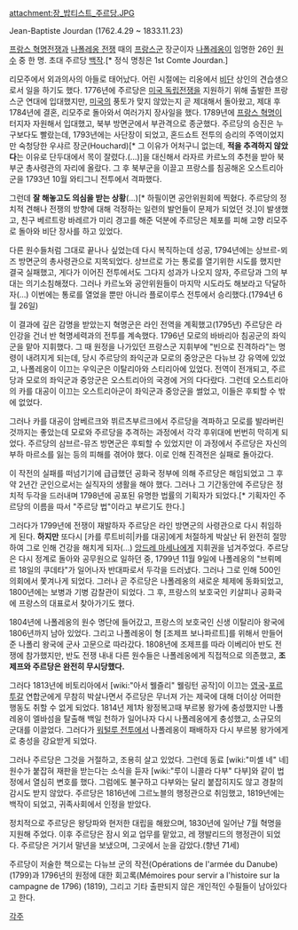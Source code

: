 attachment:장_밥티스트_주르당.JPG

Jean-Baptiste Jourdan (1762.4.29 ~ 1833.11.23)

[[프랑스 혁명전쟁]]과 [[나폴레옹 전쟁]] 때의 [[프랑스군]] 장군이자 [[나폴레옹 보나파르트|나폴레옹]]이 임명한 26인 [[원수(계급)|원수]] 중 한 명. 초대 주르당 [[백작]].[* 정식 명칭은 1st Comte Jourdan.]

리모주에서 외과의사의 아들로 태어났다. 어린 시절에는 리옹에서 [[비단]] 상인의 견습생으로서 일을 하기도 했다. 1776년에 주르당은 [[미국 독립전쟁]]을 지원하기 위해 출발한 프랑스군 연대에 입대했지만, [[미국]]의 풍토가 맞지 않았는지 곧 제대해서 돌아왔고, 제대 후 1784년에 결혼, 리모주로 돌아와서 여러가지 장사일을 했다. 1789년에 [[프랑스 혁명]]이 터지자 자원해서 입대했고, 북부 방면군에서 부관격으로 종군했다. 주르당의 승진은 누구보다도 빨랐는데, 1793년에는 사단장이 되었고, 혼드쇼트 전투의 승리의 주역이었지만 숙청당한 우샤르 장군(Houchard)[* 그 이유가 어처구니 없는데, '''적을 추격하지 않았다'''는 이유로 단두대에서 목이 잘렸다.(...)]을 대신해서 라자르 카르노의 추천을 받아 북부군 총사령관의 자리에 올랐다. 그 후 북부군을 이끌고 프랑스를 침공해온 오스트리아군을 1793년 10월 와티그니 전투에서 격파했다.

그런데 '''잘 해놓고도 의심을 받는 상황'''(...)[* 하필이면 공안위원회에 찍혔다. 주르당의 정치적 견해나 전쟁의 방향에 대해 걱정하는 일련의 발언들이 문제가 되었던 것.]이 발생했고, 친구 베르트랑 바레르가 미리 경고를 해준 덕분에 주르당은 체포를 피해 고향 리모주로 돌아와 비단 장사를 하고 있었다.

다른 원수들처럼 그대로 끝나나 싶었는데 다시 복직하는데 성공, 1794년에는 상브르-뫼즈 방면군의 총사령관으로 지목되었다. 상브르로 가는 통로를 열기위한 시도를 했지만 결국 실패했고, 게다가 이어진 전투에서도 그다지 성과가 나오지 않자, 주르당과 그의 부대는 의기소침해졌다. 그러나 카르노와 공안위원들이 마지막 시도라도 해보라고 닥달하자(...) 이번에는 통로를 열었을 뿐만 아니라 플로이루스 전투에서 승리했다.(1794년 6월 26일)

이 결과에 깊은 감명을 받았는지 혁명군은 라인 전역을 계획했고(1795년) 주르당은 라인강을 건너 반 혁명세력과의 전투를 계속했다. 1796년 모로의 바바리아 침공군의 좌익군을 맡아 지휘했다. 그 때 원정을 나가있던 프랑스군 지휘부에 "빈으로 진격하라"는 명령이 내려지게 되는데, 당시 주르당의 좌익군과 모로의 중앙군은 다뉴브 강 유역에 있었고, 나폴레옹이 이끄는 우익군은 이탈리아와 스티리아에 있었다. 전역이 전개되고, 주르당과 모로의 좌익군과 중앙군은 오스트리아의 국경에 거의 다다랐다. 그런데 오스트리아의 카를 대공이 이끄는 오스트리아군이 좌익군과 중앙군을 썰었고, 이들은 후퇴할 수 밖에 없었다.

그러나 카를 대공이 암베르크와 뷔르츠부르크에서 주르당을 격파하고 모로를 발라버린 것까지는 좋았는데 모로와 주르당을 추격하는 과정에서 각각 후위대에 번번히 막히게 되었다. 주르당의 삼브르-뮤즈 방면군은 후퇴할 수 있었지만 이 과정에서 주르당은 자신의 부하 마르소를 잃는 등의 피해를 겪어야 했다. 이로 인해 진격전은 실패로 돌아갔다.

이 작전의 실패를 떠넘기기에 급급했던 공화국 정부에 의해 주르당은 해임되었고 그 후 약 2년간 군인으로서는 실직자의 생활을 해야 했다. 그러나 그 기간동안에 주르당은 정치적 두각을 드러내며 1798년에 공포된 유명한 법률의 기획자가 되었다.[* 기획자인 주르당의 이름을 따서 "주르당 법"이라고 부르기도 한다.]

그러다가 1799년에 전쟁이 재발하자 주르당은 라인 방면군의 사령관으로 다시 취임하게 된다. '''하지만''' 또다시 [카를 루트비히|카를 대공]에게 처절하게 박살난 뒤 완전히 절망하여 그로 인해 건강을 해치게 되자(...) [[앙드레 마세나]]에게 지휘권을 넘겨주었다. 주르당은 다시 정계로 돌아와 공무원으로 일하던 중, 1799년 11월 9일에 나폴레옹의 "브뤼메르 18일의 쿠데타"가 일어나자 반대파로서 두각을 드러냈다. 그러나 그로 인해 500인 의회에서 쫓겨나게 되었다. 그러나 곧 주르당은 나폴레옹의 새로운 체제에 동화되었고, 1800년에는 보병과 기병 감찰관이 되었다. 그 후, 프랑스의 보호국인 키살피나 공화국에 프랑스의 대표로서 찾아가기도 했다.

1804년에 나폴레옹의 원수 명단에 들어갔고, 프랑스의 보호국인 신생 이탈리아 왕국에 1806년까지 남아 있었다. 그리고 나폴레옹이 형 [조제프 보나파르트]를 위해서 만들어준 나폴리 왕국에 군사 고문으로 따라갔다. 1808년에 조제프를 따라 이베리아 반도 전쟁에 참가했지만, 반도 전쟁 내내 다른 원수들은 나폴레옹에게 직접적으로 의존했고, '''조제프와 주르당은 완전히 무시당했다.'''

그러다 1813년에 비토리아에서 [wiki:"아서 웰즐리" 웰링턴 공작]이 이끄는 [[영국]]-[[포르투갈]] 연합군에게 무참히 박살나면서 주르당은 무너져 가는 제국에 대해 더이상 어떠한 행동도 취할 수 없게 되었다. 1814년 제1차 왕정복고때 부르봉 왕가에 충성했지만 나폴레옹이 엘바섬을 탈출해 백일 천하가 일어나자 다시 나폴레옹에게 충성했고, 소규모의 군대를 이끌었다. 그러다가 [[워털루 전투]]에서 나폴레옹이 패배하자 다시 부르봉 왕가에게로 충성을 강요받게 되었다.

그러나 주르당은 그것을 거절하고, 조용히 살고 있었다. 그런데 동료 [wiki:"미셸 네" 네] 원수가 붙잡혀 재판을 받는다는 소식을 듣자 [wiki:"루이 니콜라 다부" 다부]와 같이 법정에서 열심히 변호를 했다. 그럼에도 불구하고 다부와는 달리 붙잡히지도 않고 경찰의 감시도 받지 않았다. 주르당은 1816년에 그르노블의 행정관으로 취임했고, 1819년에는 백작이 되었고, 귀족사회에서 인정을 받았다.

정치적으로 주르당은 왕당파와 현저한 대립을 해왔으며, 1830년에 일어난 7월 혁명을 지원해 주었다. 이후 주르당은 잠시 외교 업무를 맡았고, 레 쟁발리드의 행정관이 되었다. 주르당은 거기서 말년을 보냈으며, 그곳에서 눈을 감았다.(향년 71세)

주르당이 저술한 책으로는 다뉴브 군의 작전(Opérations de l'armée du Danube) (1799)과 1796년의 원정에 대한 회고록(Mémoires pour servir a l'histoire sur la campagne de 1796) (1819), 그리고 기타 출판되지 않은 개인적인 수필들이 남아있다고 한다.

[[각주]]
